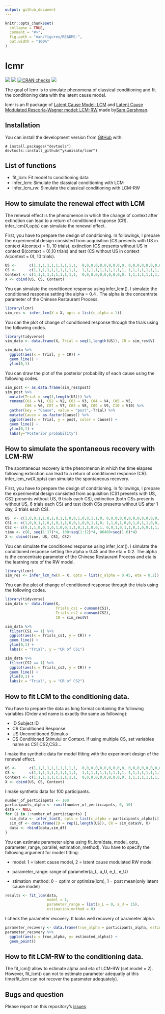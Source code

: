 ```yaml
---
output: github_document
---
```


<!-- README.md is generated from README.Rmd. Please edit that file -->

```r
knitr::opts_chunk$set(
  collapse = TRUE,
  comment = "#>",
  fig.path = "man/figures/README-",
  out.width = "100%"
)
```

# lcmr

<!-- badges: start -->
[![](https://img.shields.io/badge/devel%20version-0.3.0-blue.svg)](https://github.com/ykunisato/lcmr)
[![](https://img.shields.io/badge/lifecycle-experimental-orange.svg)](https://www.tidyverse.org/lifecycle/#experimental)
[![CRAN checks](https://cranchecks.info/badges/summary/lcmr)](https://cran.r-project.org/web/checks/check_results_lcmr.html)
[![](https://travis-ci.org/ykunisato/lcmr.svg?branch=master)](https://travis-ci.org/ykunisato/lcmr)
<!-- badges: end -->

The goal of lcmr is to simulate phenomena of classical conditioning and fit the conditioning data with the latent cause model. 

lcmr is an R package of [Latent Cause Model: LCM]( https://github.com/sjgershm/LCM) and [Latent Cause Modulated Rescorla-Wagner model: LCM-RW](https://github.com/sjgershm/memory-modification) made by[Sam Gershman](http://gershmanlab.webfactional.com/people/sam.html).


## Installation

You can install the development version from [GitHub](https://github.com/) with:

``` 
# install.packages("devtools")
devtools::install_github("ykunisato/lcmr")
```

## List of functions

- fit_lcm: Fit model to conditioning data
- infer_lcm: Simulate the classical conditioning with LCM
- infer_lcm_rw: Simulate the classical conditioning with LCM-RW


## How to simulate the renewal effect with LCM

The renewal effect is the phenomenon in which the change of context after extinction can lead to a return of conditioned response (CR). infer_lcm(X,opts) can simulate the renewal effect.

First, you have to prepare the design of conditioning. In followings, I prepare the experimental design consisted from acquisition (CS presents with US in context A(context = 1), 10 trials), extinction (CS presents without US in context B(context = 0),10 trials)  and test (CS without US in context A(context = 0), 10 trials).

```r
US <-      c(1,1,1,1,1,1,1,1,1,1,  0,0,0,0,0,0,0,0,0,0, 0,0,0,0,0,0,0,0,0,0)
CS <-      c(1,1,1,1,1,1,1,1,1,1,  1,1,1,1,1,1,1,1,1,1, 1,1,1,1,1,1,1,1,1,1)
Context <- c(1,1,1,1,1,1,1,1,1,1,  0,0,0,0,0,0,0,0,0,0, 1,1,1,1,1,1,1,1,1,1)
X <- cbind(US, CS, Context)
```

You can simulate the conditioned response using infer_lcm(). I simulate the conditioned response setting the alpha = 0.4 . The alpha is the concentrate parameter of the Chinese Restaurant Process.

```r
library(lcmr)
sim_res <- infer_lcm(X = X, opts = list(c_alpha = 1))
```

You can the plot of change of conditioned response through the trials using the following codes.

```r
library(tidyverse)
sim_data <- data.frame(X, Trial = seq(1,length(US)), CR = sim_res$V)

sim_data %>% 
  ggplot(aes(x = Trial, y = CR)) +
  geom_line() +
  ylim(0,1)
```

You can draw the plot of the posterior probability of each cause using the following codes.

```r
sim_post <- as.data.frame(sim_res$post) 
sim_post %>% 
  mutate(Trial = seq(1,length(US))) %>% 
  rename(C01 = V1, C02 = V2, C03 = V3, C04 = V4, C05 = V5,
         C06 = V6, C07 = V7, C08 = V8, C09 = V9, C10 = V10) %>% 
  gather(key = "Cause", value = "post",-Trial) %>%
  mutate(Cause = as.factor(Cause)) %>% 
  ggplot(aes(x = Trial, y = post, color = Cause)) +
  geom_line() +
  ylim(0,1) +
  labs(y="Posterior probability")
```


## How to simulate the spontaneous recovery with LCM-RW

The spontaneous recovery is the phenomenon in which the time elapses following extinction can lead to a return of conditioned response (CR). infer_lcm_rw(X,opts) can simulate the spontaneous recovery.

First, you have to prepare the design of conditioning. In followings, I prepare the experimental design consisted from acquisition (CS1 presents with US, CS2 presents without US, 9 trials each CS), extinction (both CSs presents without US, 6 trials each CS)  and test (both CSs presents without US after 1 day, 3 trials each CS).

```r
US  <- c(1,0,0,1,1,0,1,0,1,1,0,0,1,0,0,1,1,0, 0,0,0,0,0,0,0,0,0,0,0,0, 0,0,0,0,0,0)
CS1 <- c(1,0,0,1,1,0,1,0,1,1,0,0,1,0,0,1,1,0, 1,1,0,1,0,0,1,0,1,1,0,0, 1,0,0,1,1,0)
CS2 <- c(0,1,1,0,0,1,0,1,0,0,1,1,0,1,1,0,0,1, 0,0,1,0,1,1,0,1,0,0,1,1, 0,1,1,0,0,1)
time <- c(0, seq(1:17)*4, 100+seq(1:12)*4, 86400+seq(1:6)*4)
X <- cbind(time, US, CS1, CS2)
```

You can simulate the conditioned response using infer_lcm(). I simulate the conditioned response setting the alpha = 0.45 and the eta = 0.2. The alpha is the concentrate parameter of the Chinese Restaurant Process and eta is the learning rate of the RW model.

```r
library(lcmr)
sim_res <- infer_lcm_rw(X = X, opts = list(c_alpha = 0.45, eta = 0.2))
```

You can the plot of change of conditioned response through the trials using the following codes.

```r
library(tidyverse)
sim_data <- data.frame(X,
                       Trials_cs1 = cumsum(CS1),
                       Trials_cs2 = cumsum(CS2),
                       CR = sim_res$V)

sim_data %>% 
  filter(CS1 == 1) %>% 
  ggplot(aes(x = Trials_cs1, y = CR)) +
  geom_line() +
  ylim(0,1) +
  labs(x = "Trial", y = "CR of CS1")

sim_data %>% 
  filter(CS2 == 1) %>% 
  ggplot(aes(x = Trials_cs2, y = CR)) +
  geom_line() +
  ylim(0,1) +
  labs(x = "Trial", y = "CR of CS2")
```


## How to fit LCM to the conditioning data.

You have to prepare the data as long format containing the following variables (Order and name is exactly the same as following):

- ID  Subject ID
- CR  Conditioned Response
- US  Unconditioned Stimulus
- CS  Conditioned Stimului or Context.  If using multiple CS, set variables name as CS1,CS2,CS3...

I make the synthetic data for model fitting with the experiment design of the renewal effect.

```r
US <-      c(1,1,1,1,1,1,1,1,1,1,  0,0,0,0,0,0,0,0,0,0, 0,0,0,0,0,0,0,0,0,0)
CS <-      c(1,1,1,1,1,1,1,1,1,1,  1,1,1,1,1,1,1,1,1,1, 1,1,1,1,1,1,1,1,1,1)
Context <- c(1,1,1,1,1,1,1,1,1,1,  0,0,0,0,0,0,0,0,0,0, 1,1,1,1,1,1,1,1,1,1)
X <- cbind(US, CS, Context)
```


I make synthetic data for 100 participants.

```r
number_of_perticiapnts <- 100
participants_alpha <- runif(number_of_perticiapnts, 0, 10)
data <- NULL
for (i in 1:number_of_perticiapnts) {
  sim_data <- infer_lcm(X, opts = list(c_alpha = participants_alpha[i]))
  sim_df <- data.frame(ID = rep(i,length(US)), CR = sim_data$V, X)
  data <- rbind(data,sim_df)
}
```

You can estimate parameter alpha using fit_lcm(data, model, opts, parameter_range, parallel, estimation_method). You have to specify the following argument for model fitting:

- model: 1 = latent cause model, 2 = latent cause modulated RW model

- parameter_range:  range of parameter(a_L, a_U, e_L, e_U)

- stimation_method:  0 = optim or optimize(lcm), 1 = post mean(only latent cause model)

```r
results <- fit_lcm(data, 
                   model = 1, 
                   parameter_range = list(a_L = 0, a_U = 15),
                   estimation_method = 0)
```

I check the parameter recovery. It looks well recovery of parameter alpha.

```r
parameter_recovery <- data.frame(true_alpha = participants_alpha, estimated_alpha = results$parameters$alpha)
parameter_recovery %>% 
  ggplot(aes(x = true_alpha, y= estimated_alpha)) +
  geom_point()
```

## How to fit LCM-RW to the conditioning data.

The fit_lcm() allow to estimate alpha and eta of LCM-RW (set model = 2). However, fit_lcm() can not to estimate parameter adequatly at this time(fit_lcm can not recover the parameter adequately).


## Bugs and question

Please report on this repository's [issues](https://github.com/ykunisato/lcmr/issues)
